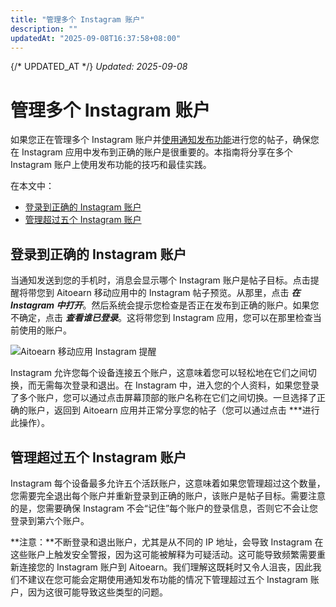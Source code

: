```yaml
---
title: "管理多个 Instagram 账户"
description: ""
updatedAt: "2025-09-08T16:37:58+08:00"
---
```

{/* UPDATED_AT */}
_Updated: 2025-09-08_

# 管理多个 Instagram 账户

如果您正在管理多个 Instagram 账户并[使用通知发布功能](https://支持.aitoearn.com//支持.aitoearn.com/article/658-using-notification-发布功能)进行您的帖子，确保您在 Instagram 应用中发布到正确的账户是很重要的。本指南将分享在多个 Instagram 账户上使用发布功能的技巧和最佳实践。

在本文中：
- [登录到正确的 Instagram 账户](#Logging-into-the-correct-Instagram-账户-fm-k_)
- [管理超过五个 Instagram 账户](#Managing-更多-than-five-Instagram-账户s-kE_O6)

## 登录到正确的 Instagram 账户

当通知发送到您的手机时，消息会显示哪个 Instagram 账户是帖子目标。点击提醒将带您到 Aitoearn 移动应用中的 Instagram 帖子预览。从那里，点击 ***在 Instagram 中打开***。然后系统会提示您检查是否正在发布到正确的账户。如果您不确定，点击 ***查看谁已登录***。这将带您到 Instagram 应用，您可以在那里检查当前使用的账户。

![Aitoearn 移动应用 Instagram 提醒](//d33v4339jhl8k0.cloudfront.net/docs/assets/64cb6cf86d4a3e191f237e66/图片s/651499dc556a3e3cf18cc027/img-1714411-1695848922-1561476440.png)

Instagram 允许您每个设备连接五个账户，这意味着您可以轻松地在它们之间切换，而无需每次登录和退出。在 Instagram 中，进入您的个人资料，如果您登录了多个账户，您可以通过点击屏幕顶部的账户名称在它们之间切换。一旦选择了正确的账户，返回到 Aitoearn 应用并正常分享您的帖子（您可以通过点击 ***进行此操作）。

## 管理超过五个 Instagram 账户

Instagram 每个设备最多允许五个活跃账户，这意味着如果您管理超过这个数量，您需要完全退出每个账户并重新登录到正确的账户，该账户是帖子目标。需要注意的是，您需要确保 Instagram 不会“记住”每个账户的登录信息，否则它不会让您登录到第六个账户。

**注意：**不断登录和退出账户，尤其是从不同的 IP 地址，会导致 Instagram 在这些账户上触发安全警报，因为这可能被解释为可疑活动。这可能导致频繁需要重新连接您的 Instagram 账户到 Aitoearn。我们理解这既耗时又令人沮丧，因此我们不建议在您可能会定期使用通知发布功能的情况下管理超过五个 Instagram 账户，因为这很可能导致这些类型的问题。
